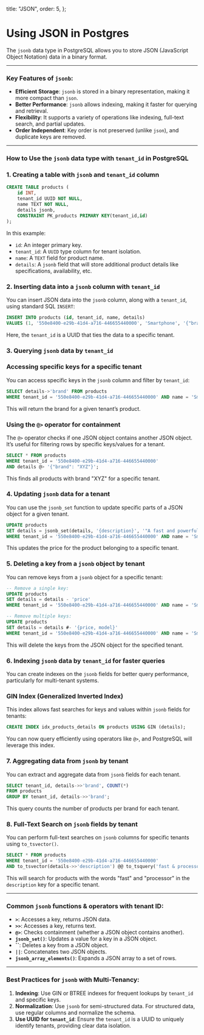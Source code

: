 
  title: "JSON",
  order: 5,
};

# Using JSON in Postgres

The `jsonb` data type in PostgreSQL allows you to store JSON (JavaScript Object Notation) data in a binary format. 

---

### **Key Features of `jsonb`:**

- **Efficient Storage**: `jsonb` is stored in a binary representation, making it more compact than `json`.
- **Better Performance**: `jsonb` allows indexing, making it faster for querying and retrieval.
- **Flexibility**: It supports a variety of operations like indexing, full-text search, and partial updates.
- **Order Independent**: Key order is not preserved (unlike `json`), and duplicate keys are removed.

---

### **How to Use the `jsonb` data type with `tenant_id` in PostgreSQL**

### **1. Creating a table with `jsonb` and `tenant_id` column**

```sql
CREATE TABLE products (
    id INT,
    tenant_id UUID NOT NULL,
    name TEXT NOT NULL,
    details jsonb,
    CONSTRAINT PK_products PRIMARY KEY(tenant_id,id)
);
```

In this example:

- `id`: An integer primary key.
- `tenant_id`: A `UUID` type column for tenant isolation.
- `name`: A `TEXT` field for product name.
- `details`: A `jsonb` field that will store additional product details like specifications, availability, etc.

### **2. Inserting data into a `jsonb` column with `tenant_id`**

You can insert JSON data into the `jsonb` column, along with a `tenant_id`, using standard SQL `INSERT`:

```sql
INSERT INTO products (id, tenant_id, name, details)
VALUES (1, '550e8400-e29b-41d4-a716-446655440000', 'Smartphone', '{"brand": "XYZ", "model": "A100", "price": 699.99}');
```

Here, the `tenant_id` is a UUID that ties the data to a specific tenant.

### **3. Querying `jsonb` data by `tenant_id`**

### **Accessing specific keys for a specific tenant**

You can access specific keys in the `jsonb` column and filter by `tenant_id`:

```sql
SELECT details->'brand' FROM products
WHERE tenant_id = '550e8400-e29b-41d4-a716-446655440000' AND name = 'Smartphone';
```

This will return the brand for a given tenant’s product.

### **Using the `@>` operator for containment**

The `@>` operator checks if one JSON object contains another JSON object. It’s useful for filtering rows by specific keys/values for a tenant.

```sql
SELECT * FROM products
WHERE tenant_id = '550e8400-e29b-41d4-a716-446655440000'
AND details @> '{"brand": "XYZ"}';
```

This finds all products with brand "XYZ" for a specific tenant.

### **4. Updating `jsonb` data for a tenant**

You can use the `jsonb_set` function to update specific parts of a JSON object for a given tenant.

```sql
UPDATE products
SET details = jsonb_set(details, '{description}', '"A fast and powerful smartphone with a great processor"'::jsonb)
WHERE tenant_id = '550e8400-e29b-41d4-a716-446655440000' AND name = 'Smartphone';
```

This updates the price for the product belonging to a specific tenant.

### **5. Deleting a key from a `jsonb` object by tenant**

You can remove keys from a `jsonb` object for a specific tenant:

```sql
-- Remove a single key:
UPDATE products
SET details = details - 'price'
WHERE tenant_id = '550e8400-e29b-41d4-a716-446655440000' AND name = 'Smartphone';

-- Remove multiple keys:
UPDATE products
SET details = details #- '{price, model}'
WHERE tenant_id = '550e8400-e29b-41d4-a716-446655440000' AND name = 'Smartphone';
```

This will delete the keys from the JSON object for the specified tenant.

### **6. Indexing `jsonb` data by `tenant_id` for faster queries**

You can create indexes on the `jsonb` fields for better query performance, particularly for multi-tenant systems.

### **GIN Index (Generalized Inverted Index)**

This index allows fast searches for keys and values within `jsonb` fields for tenants:

```sql
CREATE INDEX idx_products_details ON products USING GIN (details);
```

You can now query efficiently using operators like `@>`, and PostgreSQL will leverage this index.

### **7. Aggregating data from `jsonb` by tenant**

You can extract and aggregate data from `jsonb` fields for each tenant.

```sql
SELECT tenant_id, details->>'brand', COUNT(*)
FROM products
GROUP BY tenant_id, details->>'brand';
```

This query counts the number of products per brand for each tenant.

### **8. Full-Text Search on `jsonb` fields by tenant**

You can perform full-text searches on `jsonb` columns for specific tenants using `to_tsvector()`.

```sql
SELECT * FROM products
WHERE tenant_id = '550e8400-e29b-41d4-a716-446655440000'
AND to_tsvector(details->>'description') @@ to_tsquery('fast & processor');
```

This will search for products with the words "fast" and "processor" in the `description` key for a specific tenant.

---

### **Common `jsonb` functions & operators with tenant ID:**

- **`>`**: Accesses a key, returns JSON data.
- **`>>`**: Accesses a key, returns text.
- **`@>`**: Checks containment (whether a JSON object contains another).
- **`jsonb_set()`**: Updates a value for a key in a JSON object.
- **``**: Deletes a key from a JSON object.
- **`||`**: Concatenates two JSON objects.
- **`jsonb_array_elements()`**: Expands a JSON array to a set of rows.

---

### **Best Practices for `jsonb` with Multi-Tenancy:**

1. **Indexing**: Use GIN or BTREE indexes for frequent lookups by `tenant_id` and specific keys.
2. **Normalization**: Use `jsonb` for semi-structured data. For structured data, use regular columns and normalize the schema.
3. **Use UUID for `tenant_id`**: Ensure the `tenant_id` is a UUID to uniquely identify tenants, providing clear data isolation.